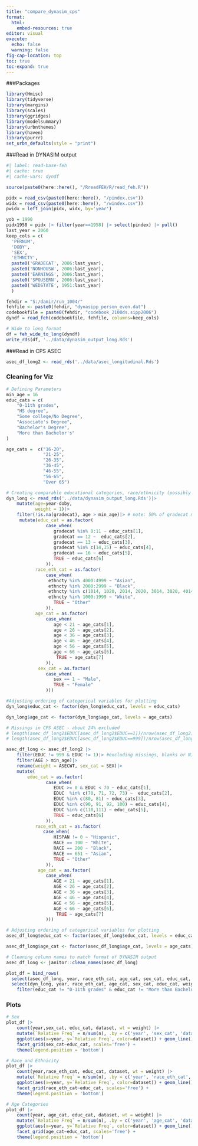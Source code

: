 ```yaml
---
title: "compare_dynasim_cps"
format:
  html:
    embed-resources: true
editor: visual
execute: 
  echo: false
  warning: false
fig-cap-location: top
toc: true
toc-expand: true
---
```

###Packages
```r
library(Hmisc)
library(tidyverse)
library(margins)
library(scales)
library(ggridges)
library(modelsummary)
library(urbnthemes)
library(haven)
library(purrr)
set_urbn_defaults(style = "print")
```

###Read in DYNASIM output
```r
#| label: read-base-feh
#| cache: true
#| cache-vars: dyndf

source(paste0(here::here(), "/RreadFEH/R/read_feh.R"))

pidx = read_csv(paste0(here::here(), "/pindex.csv"))
widx = read_csv(paste0(here::here(), "/windex.csv"))
pwidx = left_join(pidx, widx, by='year')

yob = 1990
pidx1958 = pidx |> filter(year==1958) |> select(pindex) |> pull()
last_year = 2060
keep_cols = c(
  'PERNUM', 
  'DOBY', 
  'SEX', 
  'ETHNCTY', 
  paste0('GRADECAT', 2006:last_year),
  paste0('NONHOUSW', 2006:last_year),
  paste0('EARNINGS', 2006:last_year),
  paste0('SPOUSERN', 2006:last_year),
  paste0('WEDSTATE', 1951:last_year)
  )

```

```r
fehdir = "S:/damir/run_1004/"
fehfile <- paste0(fehdir, "dynasipp_person_even.dat")
codebookfile = paste0(fehdir, "codebook_2100ds.sipp2006")
dyndf = read_feh(codebookfile, fehfile, columns=keep_cols) 

# Wide to long format
df = feh_wide_to_long(dyndf)
write_rds(df, '../data/dynasim_output_long.Rds')
```

###Read in CPS ASEC
```r
asec_df_long2 <- read_rds('../data/asec_longitudinal.Rds')

```

### Cleaning for Viz
```r
# Defining Parameters 
min_age = 16
educ_cats = c(
    "0-11th grades", 
    "HS degree", 
    "Some college/No Degree", 
    "Associate's Degree", 
    "Bachelor's Degree", 
    "More than Bachelor's"
) 

age_cats =  c("16-20",
              "21-25",
              "26-35",
              "36-45",
              "46-55",
              "56-65",
              "Over 65")

# Creating comparable educational categories, race/ethnicity (possibly age too)
dyn_long <- read_rds('../data/dynasim_output_long.Rds')|>
    mutate(age=year-doby,
           weight = 1)|>
    filter(!is.na(gradecat), age > min_age)|> # note: 50% of gradecat missing
     mutate(educ_cat = as.factor(
               case_when(
                  gradecat %in% 0:11 ~ educ_cats[1],
                  gradecat == 12 ~  educ_cats[2], 
                  gradecat == 13 ~ educ_cats[3],
                  gradecat %in% c(14,15) ~ educ_cats[4],
                  gradecat == 16 ~ educ_cats[5],
                  TRUE ~ educ_cats[6]
               )), 
           race_eth_cat = as.factor(
               case_when(
                ethncty %in% 4000:4999 ~ "Asian",
                ethncty %in% 2000:2999 ~ "Black",
                ethncty %in% c(1014, 1020, 2014, 2020, 3014, 3020, 4014, 4020) ~ "Hispanic",   
                ethncty %in% 1000:1999 ~ "White",
                  TRUE ~ "Other"
               )),
           age_cat = as.factor(
               case_when(
                  age < 21 ~ age_cats[1],
                  age < 26 ~ age_cats[2],
                  age < 36 ~ age_cats[3],
                  age < 46 ~ age_cats[4],
                  age < 56 ~ age_cats[5],
                  age < 66 ~ age_cats[6],
                   TRUE ~ age_cats[7]
               )),
            sex_cat = as.factor(
               case_when(
                  sex == 1 ~ "Male",
                  TRUE ~ "Female"
               )))

#Adjusting ordering of categorical variables for plotting
dyn_long$educ_cat <- factor(dyn_long$educ_cat, levels = educ_cats)

dyn_long$age_cat <- factor(dyn_long$age_cat, levels = age_cats)

# Missings in CPS ASEC - about 24% excluded
# length(asec_df_long2$EDUC[asec_df_long2$EDUC==1])/nrow(asec_df_long2)
# length(asec_df_long2$EDUC[asec_df_long2$EDUC==999])/nrow(asec_df_long2)

asec_df_long <- asec_df_long2 |>
    filter(EDUC != 999 & EDUC != 1)|> #excluding missings, blanks or NIUs
    filter(AGE > min_age)|>
    rename(weight = ASECWT, sex_cat = SEX)|>
    mutate(
        educ_cat = as.factor(
               case_when(
                  EDUC >= 0 & EDUC < 70 ~ educ_cats[1],
                  EDUC  %in% c(70, 71, 72, 73) ~  educ_cats[2],  
                  EDUC %in% c(80, 81) ~ educ_cats[3],
                  EDUC %in% c(90, 91, 92, 100) ~ educ_cats[4],
                  EDUC %in% c(110,111) ~ educ_cats[5],
                  TRUE ~ educ_cats[6]
               )),
           race_eth_cat = as.factor(
              case_when(
                  HISPAN != 0 ~ "Hispanic",
                  RACE == 100 ~ "White",
                  RACE == 200 ~ "Black",
                  RACE == 651 ~ "Asian",
                  TRUE ~ "Other"
               )),
            age_cat = as.factor(
               case_when(
                  AGE < 21 ~ age_cats[1],
                  AGE < 26 ~ age_cats[2],                  
                  AGE < 36 ~ age_cats[3],
                  AGE < 46 ~ age_cats[4],
                  AGE < 56 ~ age_cats[5],
                  AGE < 66 ~ age_cats[6],
                   TRUE ~ age_cats[7]
               )))

# Adjusting ordering of categorical variables for plotting
asec_df_long$educ_cat <- factor(asec_df_long$educ_cat, levels = educ_cats)

asec_df_long$age_cat <- factor(asec_df_long$age_cat, levels = age_cats)

# Cleaning column names to match format of DYNASIM output
asec_df_long <- janitor::clean_names(asec_df_long)

plot_df = bind_rows(
  select(asec_df_long, year, race_eth_cat, age_cat, sex_cat, educ_cat, weight) |> mutate(dataset='CPS ASEC'),
  select(dyn_long, year, race_eth_cat, age_cat, sex_cat, educ_cat, weight) |> mutate(dataset='DYNASIM')) |>
    filter(educ_cat != "0-11th grades" & educ_cat != "More than Bachelor's")


```

### Plots
```r
# Sex
plot_df |> 
    count(year,sex_cat, educ_cat, dataset, wt = weight) |>
    mutate(`Relative Freq` = n/sum(n), .by = c('year', 'sex_cat', 'dataset')) |> 
    ggplot(aes(x=year, y=`Relative Freq`, color=dataset)) + geom_line() +
    facet_grid(sex_cat~educ_cat, scales='free') +
    theme(legend.position = 'bottom')

```

```r
# Race and Ethnicity
plot_df |> 
    count(year,race_eth_cat, educ_cat, dataset, wt = weight) |>
    mutate(`Relative Freq` = n/sum(n), .by = c('year', 'race_eth_cat', 'dataset')) |> 
    ggplot(aes(x=year, y=`Relative Freq`, color=dataset)) + geom_line() +
    facet_grid(race_eth_cat~educ_cat, scales='free') +
    theme(legend.position = 'bottom')

```

```r
# Age Categories
plot_df |> 
    count(year, age_cat, educ_cat, dataset, wt = weight) |>
    mutate(`Relative Freq` = n/sum(n), .by = c('year', 'age_cat', 'dataset')) |> 
    ggplot(aes(x=year, y=`Relative Freq`, color=dataset)) + geom_line() +
    facet_grid(age_cat~educ_cat, scales='free') +
    theme(legend.position = 'bottom')

```

